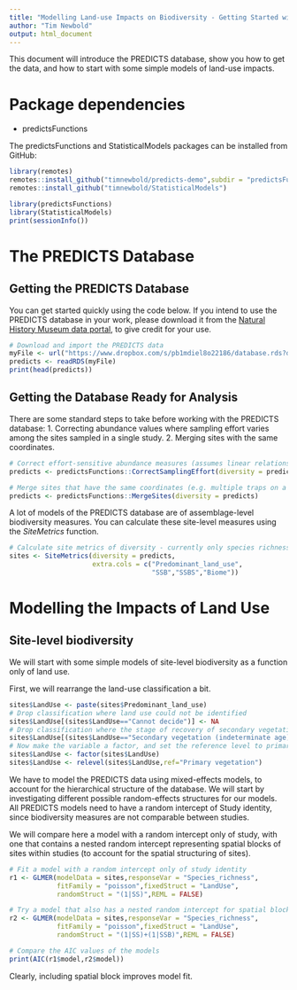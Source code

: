 ```yaml
--- 
title: "Modelling Land-use Impacts on Biodiversity - Getting Started with PREDICTS" 
author: "Tim Newbold" 
output: html_document 
---
```


This document will introduce the PREDICTS database, show you how to get the data, and how to start with some simple models of land-use impacts.

# Package dependencies
* predictsFunctions

The predictsFunctions and StatisticalModels packages can be installed from GitHub:

```r
library(remotes)
remotes::install_github("timnewbold/predicts-demo",subdir = "predictsFunctions")
remotes::install_github("timnewbold/StatisticalModels")
```

```r
library(predictsFunctions)
library(StatisticalModels)
print(sessionInfo())
```

# The PREDICTS Database

## Getting the PREDICTS Database

You can get started quickly using the code below. If you intend to use the PREDICTS database in your work, please download it from the [Natural History Museum data portal](https://data.nhm.ac.uk/dataset/the-2016-release-of-the-predicts-database), to give credit for your use.

```r
# Download and import the PREDICTS data
myFile <- url("https://www.dropbox.com/s/pb1mdiel8o22186/database.rds?dl=1")
predicts <- readRDS(myFile)
print(head(predicts))
```

## Getting the Database Ready for Analysis

There are some standard steps to take before working with the PREDICTS database:
1. Correcting abundance values where sampling effort varies among the sites sampled in a single study.
2. Merging sites with the same coordinates.

```r
# Correct effort-sensitive abundance measures (assumes linear relationship between effort and recorded abundance)
predicts <- predictsFunctions::CorrectSamplingEffort(diversity = predicts)

# Merge sites that have the same coordinates (e.g. multiple traps on a single transect)
predicts <- predictsFunctions::MergeSites(diversity = predicts)
```

A lot of models of the PREDICTS database are of assemblage-level biodiversity measures. You can calculate these site-level measures using the *SiteMetrics* function.

```r
# Calculate site metrics of diversity - currently only species richness and total abundance
sites <- SiteMetrics(diversity = predicts,
                     extra.cols = c("Predominant_land_use",
                                    "SSB","SSBS","Biome"))
```

# Modelling the Impacts of Land Use

## Site-level biodiversity

We will start with some simple models of site-level biodiversity as a function only of land use.

First, we will rearrange the land-use classification a bit.

```r
sites$LandUse <- paste(sites$Predominant_land_use)
# Drop classification where land use could not be identified
sites$LandUse[(sites$LandUse=="Cannot decide")] <- NA
# Drop classification where the stage of recovery of secondary vegetation is unknown
sites$LandUse[(sites$LandUse=="Secondary vegetation (indeterminate age)")] <- NA
# Now make the variable a factor, and set the reference level to primary vegetation
sites$LandUse <- factor(sites$LandUse)
sites$LandUse <- relevel(sites$LandUse,ref="Primary vegetation")
```

We have to model the PREDICTS data using mixed-effects models, to account for the hierarchical structure of the database. We will start by investigating different possible random-effects structures for our models. All PREDICTS models need to have a random intercept of Study identity, since biodiversity measures are not comparable between studies.

We will compare here a model with a random intercept only of study, with one that contains a nested random intercept representing spatial blocks of sites within studies (to account for the spatial structuring of sites).

```r
# Fit a model with a random intercept only of study identity
r1 <- GLMER(modelData = sites,responseVar = "Species_richness",
            fitFamily = "poisson",fixedStruct = "LandUse",
            randomStruct = "(1|SS)",REML = FALSE)

# Try a model that also has a nested random intercept for spatial block identity
r2 <- GLMER(modelData = sites,responseVar = "Species_richness",
            fitFamily = "poisson",fixedStruct = "LandUse",
            randomStruct = "(1|SS)+(1|SSB)",REML = FALSE)

# Compare the AIC values of the models
print(AIC(r1$model,r2$model))
```

Clearly, including spatial block improves model fit.



